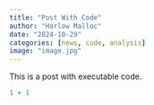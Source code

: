 ```yaml
---
title: "Post With Code"
author: "Harlow Malloc"
date: "2024-10-29"
categories: [news, code, analysis]
image: "image.jpg"
---
```


This is a post with executable code.

```r
1 + 1
```
